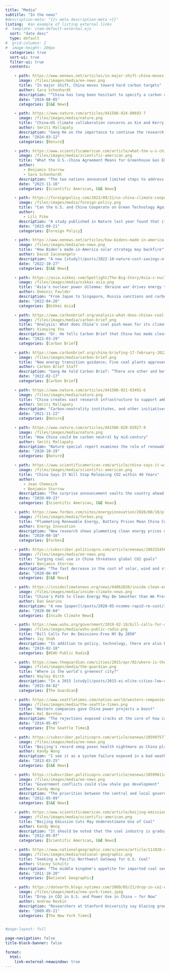 ```yaml
---
title: "Media"
subtitle: "In the news"
#description-meta: "{{< meta description-meta >}}"
listing:  #an example of listing external links
#  template: item-default-external.ejs
  sort: "date desc"
  type: default
#  grid-columns: 2
#  image-height: 200px
  categories: true
  sort-ui: true
  filter-ui: true
  contents:

    - path: https://www.eenews.net/articles/in-major-shift-china-moves-toward-hard-carbon-targets/
      image: /files/images/media/ee-news.png
      title: "In major shift, China moves toward hard carbon targets"
      author: Sara Schonhardt
      description: "“China has long been hesitant to specify a carbon cap,” said Gang He, “with all the data and implementations in place, China will feel more comfortable to say it will peak its emissions by 2030 at [XX] billion tons and aim to reduce emissions by [XX] percent by 2035.”"
      date: "2024-08-05"
      categories: [E&E News]  

    - path: https://www.nature.com/articles/d41586-024-00692-7
      image: /files/images/media/nature.png
      title: "China–US climate collaboration concerns as Xie and Kerry step down"
      author: Smriti Mallapaty
      description: "Gang He on the importance to continue the research exchange and colloboration: “If the river freezes over, water will still flow underneath.”"
      date: "2024-03-12"
      categories: [Nature] 

    - path: https://www.scientificamerican.com/article/what-the-u-s-china-agreement-means-for-greenhouse-gas-emissions/
      image: /files/images/media/scientific-american.png
      title: "What the U.S.-China Agreement Means for Greenhouse Gas Emissions"
      author: 
        - Benjamin Storrow
        - Sara Schonhardt
      description: "The two nations announced limited steps to address climate change. But even a modest agreement could have far-reaching effects."
      date: "2023-11-16"
      categories: [Scientific American, E&E News]  

    - path: https://foreignpolicy.com/2023/09/21/us-china-climate-cooperation-trade-ira-green-technology/
      image: /files/images/media/foreign-policy.png
      title: "Can the U.S. and China Cooperate on Green Technology Again?"
      author: 
        - Lili Pike
      description: "A study published in Nature last year found that if the United States, Germany, and China all decided to shift to fully domestic solar production starting in 2020, by 2030 global solar costs would be 20 percent to 30 percent higher."
      date: "2023-09-21"
      categories: [Foreign Policy]  

    - path: https://www.eenews.net/articles/how-bidens-made-in-america-solar-strategy-may-backfire/
      image: /files/images/media/ee-news.png
      title: "How Biden’s made-in-America solar strategy may backfire"
      author: David Iaconangelo
      description: "A new [study](/posts/2022-10-nature-cost-savings-of-global-solar-pv-value-chains/index.qmd) in *Nature* concludes that policies similar to ones the administration is considering could make solar panels 30 percent more expensive by the end of the decade."
      date: "2022-10-27"
      categories: [E&E News]

    - path: https://asia.nikkei.com/Spotlight/The-Big-Story/Asia-s-nuclear-power-dilemma-Ukraine-war-drives-energy-turnarounds
      image: /files/images/media/nikkei-asia.png
      title: "Asia's nuclear power dilemma: Ukraine war drives energy turnarounds"
      author: Dominic Faulder  
      description: "From Japan to Singapore, Russia sanctions and carbon-zero targets push states to reconsider nuclear energy."
      date: "2022-04-20"
      categories: [Nikkei Asia]

    - path: https://www.carbonbrief.org/analysis-what-does-chinas-coal-push-mean-for-its-climate-goals/
      image: /files/images/media/carbon-brief.png
      title: "Analysis: What does China’s coal push mean for its climate goals?"
      author: Xiaoying You  
      description: "Dr. He tells Carbon Brief that China has made clear its long-term climate pledges, but “when and at what scale” China peaks its emissions will have a “large” impact on how it and the world would achieve carbon neutrality."
      date: "2022-03-29"
      categories: [Carbon Brief]

    - path: https://www.carbonbrief.org/china-briefing-17-february-2022-new-energy-transition-guidance-five-coal-plants-approved-energy-efficiency-targets-raised/
      image: /files/images/media/carbon-brief.png
      title: "New energy transition guidance; Five coal plants approved; Energy-efficiency targets raised"
      author: Carbon Brief Staff  
      description: "Gang He told Carbon Brief: “There are other and better options: renewables are achieving grid parity which could accelerate a renewable-dominant pathway. Such a pathway is both technically feasible and economically beneficial to China’s development.”"
      date: "2022-02-17"
      categories: [Carbon Brief]

    - path: https://www.nature.com/articles/d41586-021-03491-6
      image: /files/images/media/nature.png
      title: "China creates vast research infrastructure to support ambitious climate goals"
      author: Smriti Mallapaty
      description: "Carbon-neutrality institutes, and other initiatives to support a pledge to achieve net zero by 2060, are popping up like mushrooms across China."
      date: "2021-11-22"
      categories: [Nature]

    - path: https://www.nature.com/articles/d41586-020-02927-9
      image: /files/images/media/nature.png
      title: "How China could be carbon neutral by mid-century"
      author: Smriti Mallapaty
      description: "Nature special report examines the role of renewables, nuclear power and carbon capture in reaching this ambitious goal."
      date: "2020-10-19"
      categories: [Nature]

    - path: https://www.scientificamerican.com/article/china-says-it-will-stop-releasing-co2-within-40-years/
      image: /files/images/media/scientific-american.png
      title: "China Says It Will Stop Releasing CO2 within 40 Years"
      author: 
        - Jean Chemnick
        - Benjamin Storrow
      description: "The surprise announcement vaults the country ahead of U.S. climate ambitions and could encourage developing countries to follow suit."
      date: "2020-09-23"
      categories: [Scientific American, E&E News]

    - path: https://www.forbes.com/sites/energyinnovation/2020/08/10/plummeting-renewable-energy-battery-prices-mean-china-could-hit-62-clean-power-and-cut-costs-11-by-2030/
      image: /files/images/media/forbes.png
      title: "Plummeting Renewable Energy, Battery Prices Mean China Could Hit 62% Clean Power And Cut Costs 11% By 2030"
      author: Energy Innovation
      description: "New research shows plummeting clean energy prices mean China could reliably run its grids on at least 62% non-fossil electricity generation by 2030, while cutting costs 11% compared to a business-as-usual approach. Once again, it’s cheaper to save the climate than destroy it."
      date: "2020-08-10"
      categories: [Forbes]

    - path: https://subscriber.politicopro.com/article/eenews/1063354565
      image: /files/images/media/ee-news.png
      title: "Surging coal use in China threatens global CO2 goals"
      author: Benjamin Storrow
      description: "The fast decrease in the cost of solar, wind and storage, and technological innovation has fundamentally changed the economics of renewables, said Gang He, our analysis shows that such a fast decarbonization and clean power transition is both technically feasible and economicallybeneficial."
      date: "2020-06-09"
      categories: [E&E News]

    - path: https://insideclimatenews.org/news/04062020/inside-clean-energy-arkansas-rooftop-solar/
      image: /files/images/media/inside-climate-news.png
      title: "China's Path to Clean Energy May Be Smoother than We Previously Thought"
      author: Dan Gearino
      description: "A new [paper](/posts/2020-05-ncomms-rapid-re-cost/index.qmd) in the journal *Nature Communications* says the probable reality is much better than we previously thought, largely because of falling costs of wind, solar and battery storage."
      date: "2020-06-04"
      categories: [Inside Climate News]

    - path: https://www.wshu.org/government/2019-02-18/bill-calls-for-an-emissions-free-ny-by-2050
      image: /files/images/media/wshu-public-radio.png
      title: "Bill Calls For An Emissions-Free NY By 2050"
      author: Jay Shah
      description: "In addition to policy, technology, there are also behavior components to that. How we incentivize people to change their behavior and their lifestyle."
      date: "2019-02-18"
      categories: [WSHU Public Radio]

    - path: https://www.theguardian.com/cities/2015/apr/02/where-is-the-worlds-greenest-city-ecofriendly
      image: /files/images/media/the-guardian.png
      title: "Where is the world's greenest city?"
      author: Hayley Birch
      description: "In a 2015 [study](/posts/2015-ei-elite-cities-low-carbon-eco-city-evaluation-tool/index.qmd) published in the journal Ecological Indicators, scientists based at the Lawrence Berkeley National Laboratory in California have fine-tuned a potential method for assessing Chinese “eco-cities” using 33 key indicators. "
      date: "2015-04-02"
      categories: [The Guardian]

    - path: https://www.seattletimes.com/nation-world/western-companies-gave-china-power-projects-a-boost/
      image: /files/images/media/the-seattle-times.png
      title: "Western companies gave China power projects a boost"
      author: Hal Bernton
      description: "The rejections exposed cracks at the core of how carbon credits are verified in developing economies, according to a [study](/posts/2013-ep-carbon-offsetters-paradox/index.qmd) of the Chinese wind-power industry by Gang He and Richard Morse of Stanford University. "
      date: "2014-05-05"
      categories: [The Seattle Times]

    - path: https://subscriber.politicopro.com/article/eenews/1059975774
      image: /files/images/media/ee-news.png
      title: "Beijing's record smog poses health nightmare as China plans 'green' energy future"
      author: Kandy Wong
      description: "I see it as a system failure exposed in a bad weather condition, said Gang He. The government has to first figure out the sources of air pollutants in order to adopt the right measures."
      date: "2013-03-25"
      categories: [E&E News]

    - path: https://subscriber.politicopro.com/article/eenews/1059961148
      image: /files/images/media/ee-news.png
      title: "Government conflicts could slow shale gas development"
      author: Kandy Wong
      description: "The priorities between the central and local governments are often different, said Gang He, the top concern of the central government is energy security while economic growth matters most for local governments."
      date: "2012-05-09"
      categories: [E&E News]

    - path: https://www.scientificamerican.com/article/beijing-emission-cuts-may-underestimate-use-of-coal/
      image: /files/images/media/scientific-american.png
      title: "Beijing Emission Cuts May Underestimate Use of Coal"
      author: Kandy Wong
      description: "It should be noted that the coal industry is gradualtly being opened to market, while the electricity industry is still highly regulated. The scattered management of energy issues within the central government makes the energy administration's mission very difficult one."
      date: "2012-05-07"
      categories: [Scientific American, E&E News]

    - path: https://www.nationalgeographic.com/science/article/111020-coal-port-pacific-northwest
      image: /files/images/media/national-geographic.png
      title: "Seeking a Pacific Northwest Gateway for U.S. Coal"
      author: Stacey Schultz
      description: "The middle kingdom's appetite for imported coal seems insatiable, wrote researchers Richard Morse and Gang He in a 2010 working paperm refering to China. And the China Factor appears to have ushered in a new paradigm for the global coal market."
      date: "2011-10-20"
      categories: [National Geographic]

    - path: https://dotearth.blogs.nytimes.com/2009/05/21/drop-in-co2-output-in-us-power-use-in-china
      image: /files/images/media/new-york-times.jpeg
      title: "Drop in CO2 in U.S. and Power Use in China – for Now"
      author: Andrew Revkin 
      description: "Researchers at Stanford University say blazing growth in the generation of electricity in China ended last year as the global recession struck."
      date: "2009-05-21"
      categories: [The New York Times]


#page-layout: full

page-navigation: false
title-block-banner: false

format:
  html:
    link-external-newwindow: true
---
```




